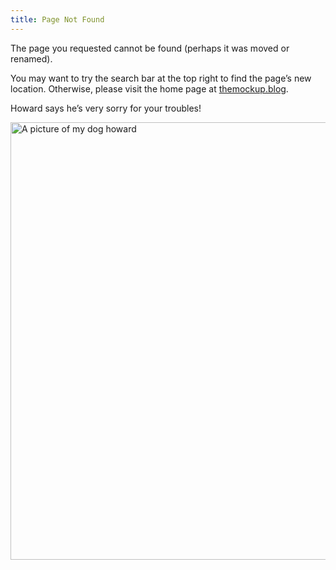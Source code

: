 ```yaml
---
title: Page Not Found
---
```


The page you requested cannot be found (perhaps it was moved or renamed).

You may want to try the search bar at the top right to find the page's new location. Otherwise, please visit the home page at [themockup.blog](https://themockup.blog).

Howard says he's very sorry for your troubles!

<img src="images/howard-picture.png" alt="A picture of my dog howard" width="700">